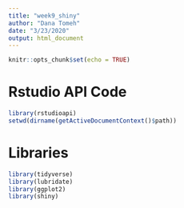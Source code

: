 ```yaml
---
title: "week9_shiny"
author: "Dana Tomeh"
date: "3/23/2020"
output: html_document
---
```


```r
knitr::opts_chunk$set(echo = TRUE)
```

# Rstudio API Code 
```r
library(rstudioapi)
setwd(dirname(getActiveDocumentContext()$path))
```

# Libraries
```r
library(tidyverse)
library(lubridate)
library(ggplot2)
library(shiny)
```

